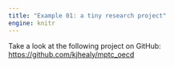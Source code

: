 ```yaml
---
title: "Example 01: a tiny research project"
engine: knitr
---
```


Take a look at the following project on GitHub: <https://github.com/kjhealy/mptc_oecd>






